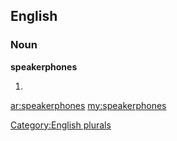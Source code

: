 ==English==

===Noun===
'''speakerphones'''

# {{plural of|[[speakerphone]]}}

[[Category:English plurals]]

[[ar:speakerphones]]
[[my:speakerphones]]